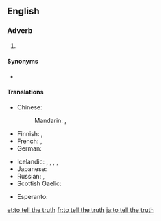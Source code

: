 ==English==

===Adverb===
{{head|en|adverb|head=to [[tell]] [[the]] [[truth]]}}

# {{label|en|idiomatic}} {{non-gloss definition|An attestation to the truthfulness and frankness of an associated statement}}

====Synonyms====
* {{sense|attestation}} {{l|en|tell the truth}}

====Translations====
{{trans-top|attestation of truthfulness and frankness}}
* Chinese:
*: Mandarin: {{t+|cmn|老實說|sc=Hani}}, {{t|cmn|老实说|tr=lǎoshishuō|sc=Hani}}
* Finnish: {{t|fi|totta puhuen}}, {{t|fi|toden sanoakseni}}
* French: {{t+|fr|à vrai dire}}, {{t+|fr|à dire vrai}}
* German: {{t|de|um die Wahrheit zu sagen}}
{{trans-mid}}
* Icelandic: {{t|is|reyndar}}, {{t|is|raunar}}, {{t|is|í raun og veru}}, {{t|is|satt best að segja}}, {{t|is|frómt frá sagt}}
* Japanese: {{t|ja|実を言えば|tr=じつをいえば, jitsu-o ieba}}
* Russian: {{t|ru|по пра́вде говоря́}}, {{t+|ru|че́стно говоря́}}
* Scottish Gaelic: {{t|gd|leis an fhìrinn innse}}
{{trans-bottom}}

{{checktrans-top}}
* Esperanto: {{t-check|eo|verdire}}
{{trans-mid}}
{{trans-bottom}}

[[et:to tell the truth]]
[[fr:to tell the truth]]
[[ja:to tell the truth]]